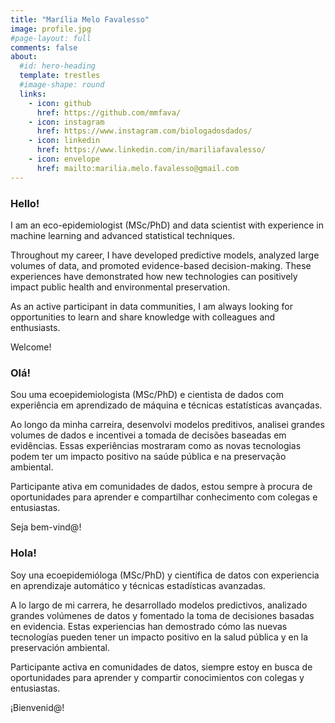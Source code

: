 ```yaml
---
title: "Marília Melo Favalesso"
image: profile.jpg
#page-layout: full
comments: false
about:
  #id: hero-heading
  template: trestles
  #image-shape: round
  links:
    - icon: github
      href: https://github.com/mmfava/
    - icon: instagram
      href: https://www.instagram.com/biologadosdados/
    - icon: linkedin
      href: https://www.linkedin.com/in/mariliafavalesso/
    - icon: envelope
      href: mailto:marilia.melo.favalesso@gmail.com
---
```


::: panel-tabset
### Hello!

I am an eco-epidemiologist (MSc/PhD) and data scientist with experience in machine learning and advanced statistical techniques.

Throughout my career, I have developed predictive models, analyzed large volumes of data, and promoted evidence-based decision-making. These experiences have demonstrated how new technologies can positively impact public health and environmental preservation.

As an active participant in data communities, I am always looking for opportunities to learn and share knowledge with colleagues and enthusiasts.

Welcome! 

### Olá!

Sou uma ecoepidemiologista (MSc/PhD) e cientista de dados com experiência em aprendizado de máquina e técnicas estatísticas avançadas.

Ao longo da minha carreira, desenvolvi modelos preditivos, analisei grandes volumes de dados e incentivei a tomada de decisões baseadas em evidências. Essas experiências mostraram como as novas tecnologias podem ter um impacto positivo na saúde pública e na preservação ambiental.

Participante ativa em comunidades de dados, estou sempre à procura de oportunidades para aprender e compartilhar conhecimento com colegas e entusiastas.

Seja bem-vind@! 

### Hola!

Soy una ecoepidemióloga (MSc/PhD) y científica de datos con experiencia en aprendizaje automático y técnicas estadísticas avanzadas.

A lo largo de mi carrera, he desarrollado modelos predictivos, analizado grandes volúmenes de datos y fomentado la toma de decisiones basadas en evidencia. Estas experiencias han demostrado cómo las nuevas tecnologías pueden tener un impacto positivo en la salud pública y en la preservación ambiental.

Participante activa en comunidades de datos, siempre estoy en busca de oportunidades para aprender y compartir conocimientos con colegas y entusiastas.

¡Bienvenid@!

:::